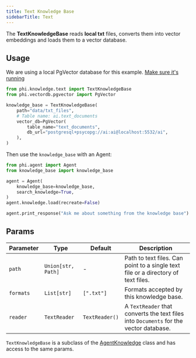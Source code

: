 ```yaml
---
title: Text Knowledge Base
sidebarTitle: Text
---
```


The **TextKnowledgeBase** reads **local txt** files, converts them into vector embeddings and loads them to a vector database.

## Usage

<Note>

We are using a local PgVector database for this example. [Make sure it's running](https://docs.phidata.com/vectordb/pgvector)

</Note>

```python knowledge_base.py
from phi.knowledge.text import TextKnowledgeBase
from phi.vectordb.pgvector import PgVector

knowledge_base = TextKnowledgeBase(
    path="data/txt_files",
    # Table name: ai.text_documents
    vector_db=PgVector(
        table_name="text_documents",
        db_url="postgresql+psycopg://ai:ai@localhost:5532/ai",
    ),
)
```

Then use the `knowledge_base` with an Agent:

```python agent.py
from phi.agent import Agent
from knowledge_base import knowledge_base

agent = Agent(
    knowledge_base=knowledge_base,
    search_knowledge=True,
)
agent.knowledge.load(recreate=False)

agent.print_response("Ask me about something from the knowledge base")
```

## Params

| Parameter | Type | Default | Description |
| --- | --- | --- | --- |
| `path` | `Union[str, Path]` | - | Path to text files. Can point to a single text file or a directory of text files. |
| `formats` | `List[str]` | `[".txt"]` | Formats accepted by this knowledge base. |
| `reader` | `TextReader` | `TextReader()` | A `TextReader` that converts the text files into `Documents` for the vector database. |

`TextKnowledgeBase` is a subclass of the [AgentKnowledge](/reference/knowledge_base) class and has access to the same params.
